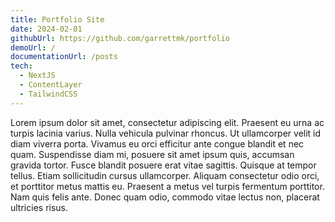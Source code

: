 ```yaml
---
title: Portfolio Site
date: 2024-02-01
githubUrl: https://github.com/garrettmk/portfolio
demoUrl: /
documentationUrl: /posts
tech:
  - NextJS
  - ContentLayer
  - TailwindCSS
---
```


Lorem ipsum dolor sit amet, consectetur adipiscing elit. Praesent eu urna ac turpis lacinia varius. Nulla vehicula pulvinar rhoncus. Ut ullamcorper velit id diam viverra porta. Vivamus eu orci efficitur ante congue blandit et nec quam. Suspendisse diam mi, posuere sit amet ipsum quis, accumsan gravida tortor. Fusce blandit posuere erat vitae sagittis. Quisque at tempor tellus. Etiam sollicitudin cursus ullamcorper. Aliquam consectetur odio orci, et porttitor metus mattis eu. Praesent a metus vel turpis fermentum porttitor. Nam quis felis ante. Donec quam odio, commodo vitae lectus non, placerat ultricies risus.

